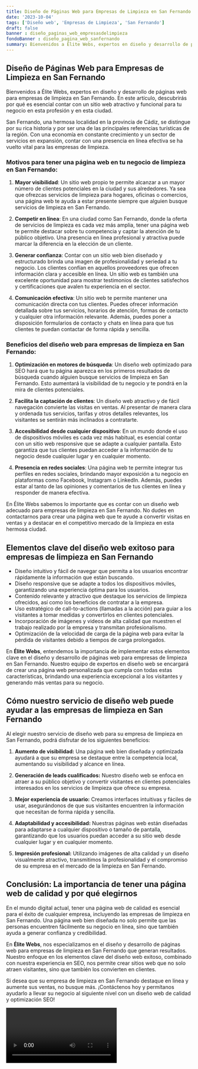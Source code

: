 ```yaml
---
title: Diseño de Páginas Web para Empresas de Limpieza en San Fernando
date: '2023-10-04'
tags: ['Diseño web', 'Empresas de Limpieza', 'San Fernando']
draft: false
banner : diseño_paginas_web_empresasdelimpieza
fondoBanner : diseño_pagina_web_sanfernando
summary: Bienvenidos a Élite Webs, expertos en diseño y desarrollo de páginas web para empresas de limpieza en San Fernando. En este artículo, descubrirás por qué es esencial contar con un sitio web atractivo y funcional para tu negocio en esta profesión y en esta ciudad.
---
```


## Diseño de Páginas Web para Empresas de Limpieza en San Fernando

Bienvenidos a Élite Webs, expertos en diseño y desarrollo de páginas web para empresas de limpieza en San Fernando. En este artículo, descubrirás por qué es esencial contar con un sitio web atractivo y funcional para tu negocio en esta profesión y en esta ciudad.

San Fernando, una hermosa localidad en la provincia de Cádiz, se distingue por su rica historia y por ser una de las principales referencias turísticas de la región. Con una economía en constante crecimiento y un sector de servicios en expansión, contar con una presencia en línea efectiva se ha vuelto vital para las empresas de limpieza.

### Motivos para tener una página web en tu negocio de limpieza en San Fernando:

1. **Mayor visibilidad**: Un sitio web propio te permite alcanzar a un mayor número de clientes potenciales en la ciudad y sus alrededores. Ya sea que ofrezcas servicios de limpieza para hogares, oficinas o comercios, una página web te ayuda a estar presente siempre que alguien busque servicios de limpieza en San Fernando.

2. **Competir en línea**: En una ciudad como San Fernando, donde la oferta de servicios de limpieza es cada vez más amplia, tener una página web te permite destacar sobre tu competencia y captar la atención de tu público objetivo. Una presencia en línea profesional y atractiva puede marcar la diferencia en la elección de un cliente.

3. **Generar confianza**: Contar con un sitio web bien diseñado y estructurado brinda una imagen de profesionalidad y seriedad a tu negocio. Los clientes confían en aquellos proveedores que ofrecen información clara y accesible en línea. Un sitio web es también una excelente oportunidad para mostrar testimonios de clientes satisfechos y certificaciones que avalen tu experiencia en el sector.

4. **Comunicación efectiva**: Un sitio web te permite mantener una comunicación directa con tus clientes. Puedes ofrecer información detallada sobre tus servicios, horarios de atención, formas de contacto y cualquier otra información relevante. Además, puedes poner a disposición formularios de contacto y chats en línea para que tus clientes te puedan contactar de forma rápida y sencilla.

### Beneficios del diseño web para empresas de limpieza en San Fernando:

1. **Optimización en motores de búsqueda**: Un diseño web optimizado para SEO hará que tu página aparezca en los primeros resultados de búsqueda cuando alguien busque servicios de limpieza en San Fernando. Esto aumentará la visibilidad de tu negocio y te pondrá en la mira de clientes potenciales.

2. **Facilita la captación de clientes**: Un diseño web atractivo y de fácil navegación convierte las visitas en ventas. Al presentar de manera clara y ordenada tus servicios, tarifas y otros detalles relevantes, los visitantes se sentirán más inclinados a contratarte.

3. **Accesibilidad desde cualquier dispositivo**: En un mundo donde el uso de dispositivos móviles es cada vez más habitual, es esencial contar con un sitio web responsive que se adapte a cualquier pantalla. Esto garantiza que tus clientes puedan acceder a la información de tu negocio desde cualquier lugar y en cualquier momento.

4. **Presencia en redes sociales**: Una página web te permite integrar tus perfiles en redes sociales, brindando mayor exposición a tu negocio en plataformas como Facebook, Instagram o LinkedIn. Además, puedes estar al tanto de las opiniones y comentarios de tus clientes en línea y responder de manera efectiva.

En Élite Webs sabemos lo importante que es contar con un diseño web adecuado para empresas de limpieza en San Fernando. No dudes en contactarnos para crear una página web que te ayude a convertir visitas en ventas y a destacar en el competitivo mercado de la limpieza en esta hermosa ciudad.

<GifSeo />

<Cta />

## Elementos clave del diseño web exitoso para empresas de limpieza en San Fernando

- Diseño intuitivo y fácil de navegar que permita a los usuarios encontrar rápidamente la información que están buscando.
- Diseño responsive que se adapte a todos los dispositivos móviles, garantizando una experiencia óptima para los usuarios.
- Contenido relevante y atractivo que destaque los servicios de limpieza ofrecidos, así como los beneficios de contratar a la empresa.
- Uso estratégico de call-to-actions (llamadas a la acción) para guiar a los visitantes a tomar medidas y convertirlos en clientes potenciales.
- Incorporación de imágenes y videos de alta calidad que muestren el trabajo realizado por la empresa y transmitan profesionalismo.
- Optimización de la velocidad de carga de la página web para evitar la pérdida de visitantes debido a tiempos de carga prolongados.

En **Élite Webs**, entendemos la importancia de implementar estos elementos clave en el diseño y desarrollo de páginas web para empresas de limpieza en San Fernando. Nuestro equipo de expertos en diseño web se encargará de crear una página web personalizada que cumpla con todas estas características, brindando una experiencia excepcional a los visitantes y generando más ventas para su negocio.

## Cómo nuestro servicio de diseño web puede ayudar a las empresas de limpieza en San Fernando

Al elegir nuestro servicio de diseño web para su empresa de limpieza en San Fernando, podrá disfrutar de los siguientes beneficios:

1. **Aumento de visibilidad:** Una página web bien diseñada y optimizada ayudará a que su empresa se destaque entre la competencia local, aumentando su visibilidad y alcance en línea.

2. **Generación de leads cualificados:** Nuestro diseño web se enfoca en atraer a su público objetivo y convertir visitantes en clientes potenciales interesados en los servicios de limpieza que ofrece su empresa.

3. **Mejor experiencia de usuario:** Creamos interfaces intuitivas y fáciles de usar, asegurándonos de que sus visitantes encuentren la información que necesitan de forma rápida y sencilla.

4. **Adaptabilidad y accesibilidad:** Nuestras páginas web están diseñadas para adaptarse a cualquier dispositivo o tamaño de pantalla, garantizando que los usuarios puedan acceder a su sitio web desde cualquier lugar y en cualquier momento.

5. **Impresión profesional:** Utilizando imágenes de alta calidad y un diseño visualmente atractivo, transmitimos la profesionalidad y el compromiso de su empresa en el mercado de la limpieza en San Fernando.

## Conclusión: La importancia de tener una página web de calidad y por qué elegirnos

En el mundo digital actual, tener una página web de calidad es esencial para el éxito de cualquier empresa, incluyendo las empresas de limpieza en San Fernando. Una página web bien diseñada no solo permite que las personas encuentren fácilmente su negocio en línea, sino que también ayuda a generar confianza y credibilidad.

En **Élite Webs**, nos especializamos en el diseño y desarrollo de páginas web para empresas de limpieza en San Fernando que generan resultados. Nuestro enfoque en los elementos clave del diseño web exitoso, combinado con nuestra experiencia en SEO, nos permite crear sitios web que no solo atraen visitantes, sino que también los convierten en clientes.

Si desea que su empresa de limpieza en San Fernando destaque en línea y aumente sus ventas, no busque más. ¡Contáctenos hoy y permítanos ayudarlo a llevar su negocio al siguiente nivel con un diseño web de calidad y optimización SEO!

<Video />

<CtaBot job='Empresas de Limpieza' city='San Fernando'/>

<Gmaps query='San Fernando+españa+maps' />